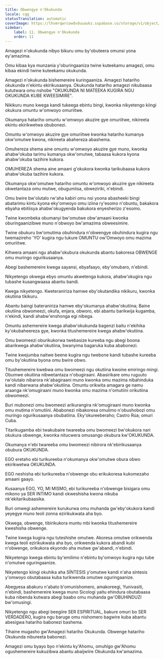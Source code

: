 ```yaml
---
title: Obwengye n'Okukunda
locale: cgg
statusTranslation: automatic
coverImage: https://lhvmrqwrcowdvduuaukz.supabase.co/storage/v1/object/public/strapi-uploads/small_cover-educacion-fundamental.webp-2d51a7828a2b1309555be27f7e2a61a0.webp
sidebar:
    label: 11. Obwengye n'Okukunda
    order: 11
---
```

Amagezi n'okukunda nibyo bikuru omu by'obuteera omunsi yona ey'amazima.

Omu kibaa kya munzania y'oburingaaniza twine kuteekamu amagezi, omu kibaa ekindi twine kuteekamu okukunda.

Amagezi n'okukunda bishemereire kuringaaniza. Amagezi hatariho okukunda n'ekintu ekirikusaanya. Okukunda hatariho amagezi nikubaasa kututwara omu nshobe "OKUKUNDA NI MATEEKA KUGIRA NGU OKUKUNDA KUBE KWEESIMIRE".

Nikikuru muno kwega kandi tukeega ebintu bingi, kwonka nikyetengo kiingi okukura omuntu w'omwoyo omuriitwe.

Okumanya hatariho omuntu w'omwoyo akuzire gye omuriitwe, nikireeta ekintu ekirikwetwa obubonezi.

Omuntu w'omwoyo akuzire gye omuriitwe kwonka hatariho kumanya okw'omutwe kwona, nikireeta abahereza abashema.

Omuhereza shema aine omuntu w'omwoyo akuzire gye muno, kwonka ahabw'okuba tarimu kumanya okw'omutwe, tabaasa kukora kyona ahabw'okuba tazihire kukora.

OMUHEREZA shema aine amaani g'okukora kwonka tarikubaasa kukora ahabw'okuba tazihire kukora.

Okumanya okw'omutwe hatariho omuntu w'omwoyo akuzire gye nikireeta okwetantaza omu mutwe, obugumiisa, obweziriki, n'ebindi.

Omu bwire bw'olutalo rw'aha kabiri omu nsi yoona abasheeki bingi abatarimu kintu kyona eky'omwoyo omu iziina ry'esomo n'obuntu, bakakora ebyaha ebitiisya ahabw'okugyenda bakukora enyesherizo z'esomo.

Twine kwombeka obumanyi bw'omutwe obw'amaani kwonka oburingaanizibwe muno n'obwoyo bw'amazima obweesimire.

Twine obukuru bw'omutima obuhindura n'obwengye obuhindura kugira ngu twemazireho 'YO' kugira ngu tukure OMUNTU ow'Omwoyo omu mazima omuriitwe.

Kihwera amaani ngu ahabw'okubura okukunda abantu bakoresa OBWENGE omu muringo ogurikusaanya.

Abegi bashemereire kwega sayansi, ebyafaayo, eby'omubaro, n'ebindi.

Nikyetengo okwega ebyo omuntu akwetenga kukora, ahabw'okugira ngu tubashe kusangwaasa abantu bandi.

Kwega nikyetengo. Kweteraniriza hamwe eby'okutandika nikikuru, kwonka okutiina tikikuru.

Abantu baingi bateraniriza hamwe eby'okumanya ahabw'okutiina; Baine okutiina obwomeezi, okufa, enjara, obworo, ebi abantu barikwija kugamba, n'ekindi, kandi ahabw'enshonga egi nibega.

Omuntu ashemereire kwega ahabw'okukunda bagenzi baitu n'ekihika ky'okubaheereza gye, kwonka titushemereire kwega ahabw'okutiina.

Omu bwomeezi oburikukorwa twebasize kureeba ngu abegi boona abarikwega ahabw'okutiina, bwanyima bagaruka kuba ababonezi.

Twine kwejumba naitwe beene kugira ngu twebone kandi tubashe kureeba omu by'okutiina byona omu bwire obwo.

Titushemereire kwebwa omu bwomeezi ngu okutiina kwoine emiringo mingi. Obumwe okutiina nibwetantaza n'obugiraani. Abasirikare omu ruguuto rw'olutalo nibarora nk'abagiraani muno kwonka omu mazima nibahinduka kandi nibarwana ahabw'okutiina. Omuntu orikwita amagara ge namu araanga nk'omugiraani muno kwonka omu mazima n'omutiini orikutiina obwomeezi.

Buri mubonezi omu bwomeezi arikurangira nk'omugiraani muno kwonka omu mutima n'omutiini. Ababonezi nibakoresa omulimo n'obushobozi omu muringo ogurikusaanya obubatiina. Eky'okureeberaho; Castro Rúa; omuri Cuba.

Titarikugamba ebi twakubaire twareeba omu bwomeezi bw'okukora nari okukura obwenge, kwonka nitucwera omusango okubura kw'OKUKUNDA.

Okumanya n'ebi twareeba omu bwomeezi nibirora nk'ebirikusaanya obubura OKUKUNDA.

EGO eretaho ebi turikureeba n'okumanya okw'omutwe obura obwo ekirikwetwa OKUKUNDA.

EGO neshisha ebi turikureeba n'obwenge obu erikukoresa kukomezaho amaani gaayo.

Kusaanya EGO, YO, MI MISMO, ebi turikureeba n'obwenge bisigara omu mikono ya SER INTIMO kandi okweshisha kwona nikuba nk'ekitarikubaasika.

Buri omwegi ashemereire kurukurwa omu muhanda gw'eby'okukora kandi yeyegye muno teoli zonna ezirikukwata aha byo.

Okwega, obwenge, tibirikukora muntu mbi kwonka titushemereire kweshisha obwenge.

Twine kwega kugira ngu tuteshishe omutwe. Akoresa omutwe orikwenda kwega teoli ezirikukwata aha byo, orikwenda kukora abandi kubi n'obwenge, orikukora ekyondo aha mutwe gw'abandi, n'ebindi.

Nikyetengo kwega ebintu by'emilimo n'ebintu by'omwoyo kugira ngu tube n'omutwe oguringaanize.

Nikyetengo kiingi okuhika aha SÍNTESIS y'omutwe kandi n'aha síntesis y'omwoyo obutabaasa kuba turikwenda omutwe oguringaanize.

Abegyesa abakuru n'abato b'omunishomero, amakoreegi, Yunivasiti, n'ebindi, bashemereire kwega muno Sicologi yaitu ehindura obutabaasa kuba nibenda kutwara abegi baabo omu muhanda gw'OBUHINDUZI bw'omusingi.

Nikyetengo ngu abegi beegiire SER ESPIRITUAL, bakure omuri bo SER VERDADERO, kugira ngu baruge omu nishomero bagwire kuba abantu abesigwa hatariho babonezi bashema.

Tihaine mugasho gw'Amagezi hatariho Okukunda. Obwenge hatariho Okukunda nibureeta babonezi.

Amagezi omu byayo byo n'ekintu ky'Ahomu, omuhigo gw'Ahomu ogushemereire kukuzibwa abantu abaijwiire Okukunda kw'amazima.

